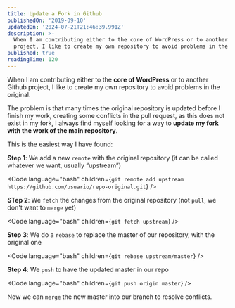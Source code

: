 ```yaml
---
title: Update a Fork in Github
publishedOn: '2019-09-10'
updatedOn: '2024-07-21T21:46:39.991Z'
description: >-
  When I am contributing either to the core of WordPress or to another Github
  project, I like to create my own repository to avoid problems in the original.
published: true
readingTime: 120
---
```



When I am contributing either to the **core of WordPress** or to another Github 
project, I like to create my own repository to avoid problems in the original.

The problem is that many times the original repository is updated before I finish
my work, creating some conflicts in the pull request, as this does not exist in my
fork, I always find myself looking for a way to **update my fork with the work of
the main repository**.

This is the easiest way I have found:

**Step 1**: We add a new `remote` with the original repository
(it can be called whatever we want, usually “upstream”)

<Code
    language="bash"
    children={`git remote add upstream https://github.com/usuario/repo-original.git`}
/>

**STep 2**: We `fetch` the changes from the original repository
(not `pull`, we don't want to `merge` yet)

<Code
    language="bash"
    children={`git fetch upstream`}
/>

**Step 3**: We do a `rebase` to replace the master of our repository,
with the original one

<Code
    language="bash"
    children={`git rebase upstream/master`}
/>

**Step 4**: We `push` to have the updated master in our repo

<Code
    language="bash"
    children={`git push origin master`}
/>

Now we can `merge` the new master into our branch to resolve conflicts.
